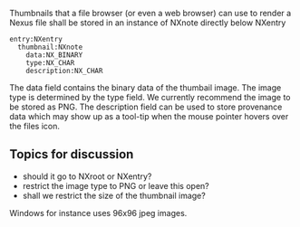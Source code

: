Thumbnails that a file browser (or even a web browser) can use to render a Nexus file shall be stored in an instance 
of NXnote directly below NXentry
<pre>
entry:NXentry
  thumbnail:NXnote
    data:NX_BINARY
    type:NX_CHAR
    description:NX_CHAR
</pre>
The data field contains the binary data of the thumbail image. The image type is determined by the type field. 
We currently recommend the image to be stored as PNG. 
The description field can be used to store provenance data which may show up as a tool-tip when the mouse pointer hovers over the 
files icon.

== Topics for discussion ==
* should it go to NXroot or NXentry?
* restrict the image type to PNG or leave this open? 
* shall we restrict the size of the thumbnail image?

Windows for instance uses 96x96 jpeg images.
